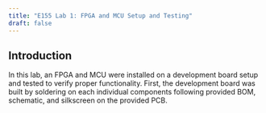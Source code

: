 ```yaml
---
title: "E155 Lab 1: FPGA and MCU Setup and Testing"
draft: false
---
```

## Introduction

In this lab, an FPGA and MCU were installed on a development board setup and tested to verify proper functionality. First, the development board was built by soldering on each individual components following provided BOM, schematic, and silkscreen on the provided PCB. 